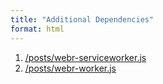 ```yaml
---
title: "Additional Dependencies"
format: html
---
```


1. [/posts/webr-serviceworker.js](/posts/webr-serviceworker.js)
2. [/posts/webr-worker.js](/posts/webr-worker.js)